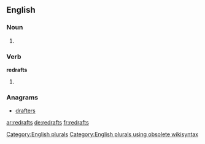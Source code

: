 ==English==

===Noun===
{{head|en}}

# {{plural of|redraft}}

===Verb===
'''redrafts'''

# {{en-third-person singular of|redraft}}

===Anagrams===
* [[drafters#English|drafters]]

[[Category:English plurals]][[Category:English plurals using obsolete wikisyntax]]

[[ar:redrafts]]
[[de:redrafts]]
[[fr:redrafts]]